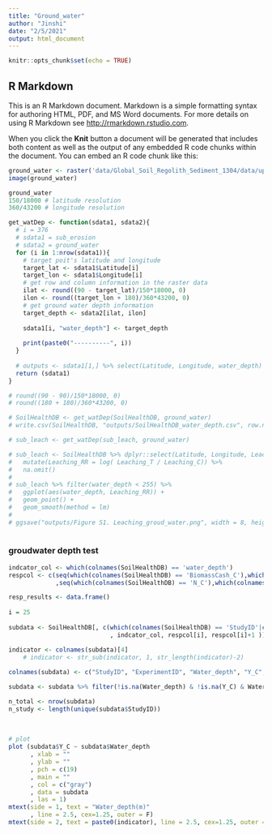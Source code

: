 ```yaml
---
title: "Ground_water"
author: "Jinshi"
date: "2/5/2021"
output: html_document
---
```


```r
knitr::opts_chunk$set(echo = TRUE)
```

## R Markdown

This is an R Markdown document. Markdown is a simple formatting syntax for authoring HTML, PDF, and MS Word documents. For more details on using R Markdown see <http://rmarkdown.rstudio.com>.

When you click the **Knit** button a document will be generated that includes both content as well as the output of any embedded R code chunks within the document. You can embed an R code chunk like this:


```r
ground_water <- raster('data/Global_Soil_Regolith_Sediment_1304/data/upland_hill-slope_regolith_thickness.tif')
image(ground_water)
```



```r
ground_water
150/18000 # latitude resolution
360/43200 # longitude resolution

get_watDep <- function(sdata1, sdata2){
  # i = 376
  # sdata1 = sub_erosion
  # sdata2 = ground_water
  for (i in 1:nrow(sdata1)){
    # target poit's latitude and longitude
    target_lat <- sdata1$Latitude[i]
    target_lon <- sdata1$Longitude[i]
    # get row and column information in the raster data
    ilat <- round((90 - target_lat)/150*18000, 0)
    ilon <- round((target_lon + 180)/360*43200, 0) 
    # get ground water depth information
    target_depth <- sdata2[ilat, ilon]
    
    sdata1[i, "water_depth"] <- target_depth
    
    print(paste0("----------", i))
  }
  
  # outputs <- sdata1[1,] %>% select(Latitude, Longitude, water_depth)
  return (sdata1)
}

# round((90 - 90)/150*18000, 0)
# round((180 + 180)/360*43200, 0)

```


```r
# SoilHealthDB <- get_watDep(SoilHealthDB, ground_water)
# write.csv(SoilHealthDB, "outputs/SoilHealthDB_water_depth.csv", row.names = FALSE)
```



```r
# sub_leach <- get_watDep(sub_leach, ground_water)

# sub_leach <- SoilHealthDB %>% dplyr::select(Latitude, Longitude, Leaching_C, Leaching_T) %>% 
#   mutate(Leaching_RR = log( Leaching_T / Leaching_C)) %>% 
#   na.omit()
# 
# sub_leach %>% filter(water_depth < 255) %>% 
#   ggplot(aes(water_depth, Leaching_RR)) +
#   geom_point() +
#   geom_smooth(method = lm)
# 
# ggsave("outputs/Figure S1. Leaching_groud_water.png", width = 8, height = 4.5, dpi = 300, units = "in" )
  
```


### groudwater depth test
```r

indcator_col <- which(colnames(SoilHealthDB) == 'water_depth')
respcol <- c(seq(which(colnames(SoilHealthDB) == 'BiomassCash_C'),which(colnames(SoilHealthDB) == 'OC_C'),5)
             ,seq(which(colnames(SoilHealthDB) == 'N_C'),which(colnames(SoilHealthDB) == 'MBN_C'),5)) # all response columns

resp_results <- data.frame()
  
i = 25
    
subdata <- SoilHealthDB[, c(which(colnames(SoilHealthDB) == 'StudyID'|colnames(SoilHealthDB) == 'ExperimentID')
                            , indcator_col, respcol[i], respcol[i]+1 )]

indicator <- colnames(subdata)[4] 
    # indicator <- str_sub(indicator, 1, str_length(indicator)-2)
    
colnames(subdata) <- c("StudyID", "ExperimentID", "Water_depth", "Y_C", "Y_T")

subdata <- subdata %>% filter(!is.na(Water_depth) & !is.na(Y_C) & Water_depth < 255)

n_total <- nrow(subdata)
n_study <- length(unique(subdata$StudyID))
    
    
      
# plot
plot (subdata$Y_C ~ subdata$Water_depth
      , xlab = ""
      , ylab = ""
      , pch = c(19) 
      , main = ""
      , col = c("gray")
      , data = subdata
      , las = 1)
mtext(side = 1, text = "Water_depth(m)"
      , line = 2.5, cex=1.25, outer = F)
mtext(side = 2, text = paste0(indicator), line = 2.5, cex=1.25, outer = F)


```